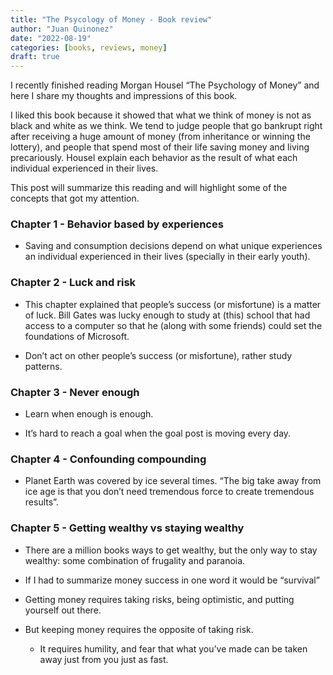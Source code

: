 ```yaml
---
title: "The Psycology of Money - Book review"
author: "Juan Quinonez"
date: "2022-08-19"
categories: [books, reviews, money]
draft: true
---
```


I recently finished reading Morgan Housel "The Psychology of Money" and here I share my thoughts and impressions of this book.

I liked this book because it showed that what we think of money is not as black and white as we think. We tend to judge people that go bankrupt right after receiving a huge amount of money (from inheritance or winning the lottery), and people that spend most of their life saving money and living precariously. Housel explain each behavior as the result of what each individual experienced in their lives.

This post will summarize this reading and will highlight some of the concepts that got my attention.

### Chapter 1 - Behavior based by experiences

-   Saving and consumption decisions depend on what unique experiences an individual experienced in their lives (specially in their early youth).

### Chapter 2 - Luck and risk

-   This chapter explained that people's success (or misfortune) is a matter of luck. Bill Gates was lucky enough to study at (this) school that had access to a computer so that he (along with some friends) could set the foundations of Microsoft.

-   Don't act on other people's success (or misfortune), rather study patterns.

### Chapter 3 - Never enough

-   Learn when enough is enough.

-   It's hard to reach a goal when the goal post is moving every day.

### Chapter 4 - Confounding compounding

-   Planet Earth was covered by ice several times. "The big take away from ice age is that you don't need tremendous force to create tremendous results".

### Chapter 5 - Getting wealthy vs staying wealthy

-   There are a million books ways to get wealthy, but the only way to stay wealthy: some combination of frugality and paranoia.

-   If I had to summarize money success in one word it would be "survival"

-   Getting money requires taking risks, being optimistic, and putting yourself out there.

-   But keeping money requires the opposite of taking risk.

    -   It requires humility, and fear that what you've made can be taken away just from you just as fast.
